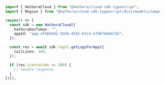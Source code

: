 ```typescript GetLogsForApp.ts
import { HathoraCloud } from "@hathora/cloud-sdk-typescript";
import { Region } from "@hathora/cloud-sdk-typescript/dist/models/components";

(async() => {
  const sdk = new HathoraCloud({
    hathoraDevToken: "",
    appId: "app-af469a92-5b45-4565-b3c4-b79878de67d2",
  });

  const res = await sdk.logV1.getLogsForApp({
    tailLines: 100,
  });

  if (res.statusCode == 200) {
    // handle response
  }
})();
```
